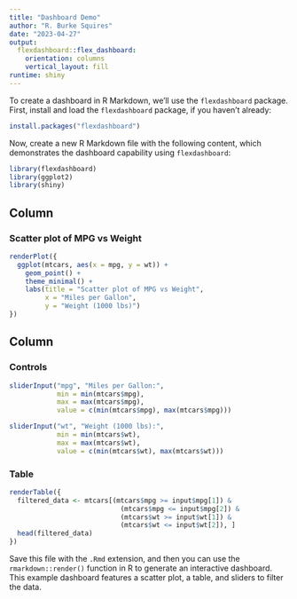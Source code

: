 ```yaml
---
title: "Dashboard Demo"
author: "R. Burke Squires"
date: "2023-04-27"
output: 
  flexdashboard::flex_dashboard:
    orientation: columns
    vertical_layout: fill
runtime: shiny
---
```


To create a dashboard in R Markdown, we'll use the `flexdashboard` package. First, install and load the `flexdashboard` package, if you haven't already:

```R
install.packages("flexdashboard")
```

Now, create a new R Markdown file with the following content, which demonstrates the dashboard capability using `flexdashboard`:


```r
library(flexdashboard)
library(ggplot2)
library(shiny)
```

Column {data-width=650}
-----------------------------------------------------------------------

### Scatter plot of MPG vs Weight

```r
renderPlot({
  ggplot(mtcars, aes(x = mpg, y = wt)) +
    geom_point() +
    theme_minimal() +
    labs(title = "Scatter plot of MPG vs Weight",
         x = "Miles per Gallon",
         y = "Weight (1000 lbs)")
})
```

Column {data-width=350}
-----------------------------------------------------------------------

### Controls

```r
sliderInput("mpg", "Miles per Gallon:",
            min = min(mtcars$mpg),
            max = max(mtcars$mpg),
            value = c(min(mtcars$mpg), max(mtcars$mpg)))

sliderInput("wt", "Weight (1000 lbs):",
            min = min(mtcars$wt),
            max = max(mtcars$wt),
            value = c(min(mtcars$wt), max(mtcars$wt)))
```

### Table

```r
renderTable({
  filtered_data <- mtcars[(mtcars$mpg >= input$mpg[1]) &
                            (mtcars$mpg <= input$mpg[2]) &
                            (mtcars$wt >= input$wt[1]) &
                            (mtcars$wt <= input$wt[2]), ]
  head(filtered_data)
})
```

Save this file with the `.Rmd` extension, and then you can use the `rmarkdown::render()` function in R to generate an interactive dashboard. This example dashboard features a scatter plot, a table, and sliders to filter the data.
